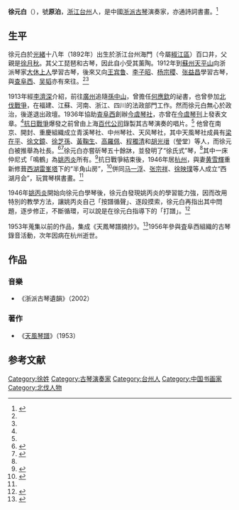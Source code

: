 {{Infobox entertainer
| type                      = 傳統音樂
| honorific_prefix          = 
| name                      = 徐元白
| honorific_suffix          = 
| native_name               = 
| native_name_lang          = 
| image                     = 徐元白.jpg
| caption                   = 徐元白民国二十六年（1937年）五月二日於嵩山華蓋峰
| birth_name                =
| birth_date                = 1892
| birth_place               = {{QING}}[[浙江|浙江]][[台州|台州]]海門
| death_date                = 1957
| death_place               ={{CHN}}[[浙江|浙江]][[杭州|杭州]]
| death_cause               = 
| residence                 = 
| nationality               = 
| occupation                =  古琴演奏家、書畫家
| background                =
| instrument                = [[古琴|古琴]]
| famous_work               = 《浙派古琴遺韻》<br />《天鳳琴譜摘抄》
| genre                     = 中國传统音乐
| related_group             = [[今虞琴社|今虞琴社]]<br />青溪琴社<br />中州琴社<br />天風琴社<br />西湖月會
}}
'''徐元白'''（{{bd|1892年||1957年}}），號'''原泊'''，[[浙江|浙江]][[台州|台州]]人，是中國[[浙派古琴|浙派]][[古琴|古琴]]演奏家，亦通詩詞書畫。<ref name="古曲網">{{Cite web|url=http://info.guqu.net/guqindashi/20060729230859_561.html|title=“现代浙派琴家的代表”徐元白|accessdate=2014-06-25|work=|publisher=中國古曲網|date=2006-07-29|archive-date=2019-08-02|archive-url=https://web.archive.org/web/20190802110457/http://info.guqu.net/guqindashi/20060729230859_561.html}}</ref>

== 生平 ==

徐元白於[[光緒|光緒]]十八年（1892年）出生於浙江台州海門（今屬[[椒江區|椒江區]]）百口井，父親是[[徐月秋|徐月秋]]。其父工琵琶和古琴，因此自小受其薰陶。1912年到[[蘇州|蘇州]][[天平山_(苏州)|天平山]]向浙派琴家[[大休上人|大休上人]]學習古琴，後來又向[[王宾鲁|王宾鲁]]、[[李子昭|李子昭]]、[[杨宗稷|杨宗稷]]、[[张益昌|张益昌]]學習古琴，與[[查阜西|查阜西]]、[[吴韬|吴韬]]亦有來往。<ref name="藝苑"/><ref name="古曲網"/>

1913年經[[李濟深|李濟深]]介紹，前往[[廣州|廣州]]追隨[[孫中山|孫中山]]，曾擔任[[何應欽|何應欽]]的祕書，也曾參加[[北伐戰爭|北伐戰爭]]，在福建、江蘇、河南、浙江、四川的法政部門工作。然而徐元白無心於政治，後遂退出政壇。1936年協助[[査阜西|査阜西]]創辦[[今虞琴社|今虞琴社]]，亦曾在[[今虞琴刊|今虞琴刊]]上發表文章。<ref name="國學"/>[[抗日戰爭|抗日戰爭]]爆發之前曾由上海[[百代公司|百代公司]]錄製其古琴演奏的唱片。<ref name="古曲網"/> 他曾在南京、開封、重慶組織成立青溪琴社、中州琴社、天风琴社，其中天風琴社成員有[[梁在平|梁在平]]、[[徐文鏡|徐文鏡]]、[[徐芝孫|徐芝孫]]、[[黃鞠生|黃鞠生]]、[[高羅佩|高羅佩]]、[[程獨清|程獨清]]和[[胡光瑨|胡光瑨]]（瑩堂）等人，而徐元白被推舉為社長。<ref>{{Cite book|title=《箏路歷程文集》|last=梁|first=在平|year=1986}}</ref><ref>{{Cite book|title=《高羅佩事輯（增訂本）》|publisher=西泠印社出版社|year=2019|isbn=9787550827998|location=杭州|pages=169-171|editor-last=嚴|editor-first=曉星}}</ref>徐元白亦嘗斫琴五十餘牀，並發明了“徐氏式”琴，<ref name="國學"/>其中一床仲尼式「鳴鶴」為[[姚丙炎|姚丙炎]]所有。<ref>{{Cite web|title=《琴曲鉤沉·白雪》彈奏與曲譜|url=http://mp.weixin.qq.com/s?__biz=MzIxMDUxOTkwMA==&mid=2247483834&idx=1&sn=2390abf974a6f0f1ec4808f4368c8022&chksm=97621389a0159a9f3d032deb25ff21403d8cb04131762a2c93857ef78a0a622bda0196fcf679#rd|access-date=2021-08-22|author=[[姚公白|姚公白]]|work=微信公众平台|archive-date=2021-08-22|archive-url=https://web.archive.org/web/20210822024750/https://mp.weixin.qq.com/s?__biz=MzIxMDUxOTkwMA==&mid=2247483834&idx=1&sn=2390abf974a6f0f1ec4808f4368c8022&chksm=97621389a0159a9f3d032deb25ff21403d8cb04131762a2c93857ef78a0a622bda0196fcf679#rd|dead-url=no}}</ref>抗日戰爭結束後，1946年居[[杭州|杭州]]，與妻[[黄雪輝|黄雪輝]]重新修葺[[西湖|西湖]][[雷峯塔|雷峯塔]]下的“半角山房”，<ref name="藝苑">{{cite journal|author=鄭紅|title=故人惜此去 留琴明月前——记浙派古琴大师徐元白|journal=《藝苑》|issue=2006年08期|url=http://www.cnki.com.cn/Article/CJFDTotal-YYYB200608022.htm|accessdate=2014-06-27|archive-date=2019-08-03|archive-url=https://web.archive.org/web/20190803232004/http://www.cnki.com.cn/Article/CJFDTotal-YYYB200608022.htm}}</ref>併同[[马一浮|马一浮]]、[[张宗祥|张宗祥]]、[[徐映璞|徐映璞]]等人成立“西湖月会”，玩賞琴棋書畫。<ref name="古曲網"/>

1946年[[姚丙炎|姚丙炎]]開始向徐元白學琴後，徐元白發現姚丙炎的學習能力強，因而改用特別的教學方法，讓姚丙炎自己「按譜循聲」、逐段摸索，徐元白再指出其中問題，逐步修正，不斷循環，可以說是在徐元白指導下的「打譜」。<ref>{{Cite journal|title=〈授人以漁——琴家徐元白與姚丙炎〉|author=姚公白|authorlink=姚公白|journal=《音樂愛好者》|issue=3|year=2012}}</ref>

1953年蒐集以前的作品，集成《天鳳琴譜摘抄》。<ref name="國學">{{Cite web|url=http://www.confucianism.com.cn/html/A00030007/11051859.html|title=重振浙派第一人 论古琴家徐元白的成就与贡献|accessdate=2014-06-25|work=|publisher=中國國學網|date=2010-06-21|archive-url=https://web.archive.org/web/20160602025817/http://www.confucianism.com.cn/html/A00030007/11051859.html|archive-date=2016-06-02|dead-url=yes}}</ref>1956年參與査阜西組織的古琴錄音活動，次年因病在杭州逝世。

== 作品 ==
===音樂===
*《浙派古琴遺韻》（2002）

===著作===
* 《[[天風琴譜|天風琴譜]]》（1953）

== 参考文献 ==
{{reflist}}

{{Authority control}}
{{DEFAULTSORT:X}}
[[Category:徐姓|Category:徐姓]]
[[Category:古琴演奏家|Category:古琴演奏家]]
[[Category:台州人|Category:台州人]]
[[Category:中国书画家|Category:中国书画家]]
[[Category:北伐人物|Category:北伐人物]]